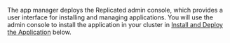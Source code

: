 The app manager deploys the Replicated admin console, which provides a user interface for installing and managing applications. You will use the admin console to install the application in your cluster in [Install and Deploy the Application](#install-app) below.